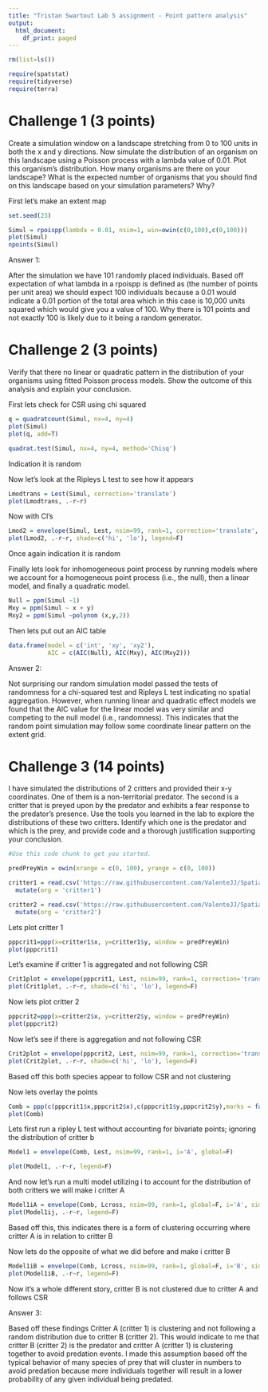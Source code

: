 ---
title: "Tristan Swartout Lab 5 assignment - Point pattern analysis"
output:
  html_document:
    df_print: paged
---

```{r, warning=F, error=F, message=F}
rm(list=ls())

require(spatstat)
require(tidyverse)
require(terra)

```


# Challenge 1 (3 points)

Create a simulation window on a landscape stretching from 0 to 100 units in both the x and y directions. Now simulate the distribution of an organism on this landscape using a Poisson process with a lambda value of 0.01. Plot this organism's distribution. How many organisms are there on your landscape? What is the expected number of organisms that you should find on this landscape based on your simulation parameters? Why?

First let's make an extent map


```{r}
set.seed(23)

Simul = rpoispp(lambda = 0.01, nsim=1, win=owin(c(0,100),c(0,100)))
plot(Simul)
npoints(Simul)
```


Answer 1:

After the simulation we have 101 randomly placed individuals. Based off expectation of what lambda in a rpoispp is defined as (the number of points per unit area) we should expect 100 individuals because a 0.01 would indicate a 0.01 portion of the total area which in this case is 10,000 units squared which would give you a value of 100. Why there is 101 points and not exactly 100 is likely due to it being a random generator. 


# Challenge 2 (3 points)

Verify that there no linear or quadratic pattern in the distribution of your organisms using fitted Poisson process models. Show the outcome of this analysis and explain your conclusion.


First lets check for CSR using chi squared
```{r}
q = quadratcount(Simul, nx=4, ny=4)
plot(Simul)
plot(q, add=T)

quadrat.test(Simul, nx=4, ny=4, method='Chisq')
```

Indication it is random


Now let's look at the Ripleys L test to see how it appears

```{r}
Lmodtrans = Lest(Simul, correction='translate')
plot(Lmodtrans, .-r~r)
```
Now with CI's

```{r}
Lmod2 = envelope(Simul, Lest, nsim=99, rank=1, correction='translate', global=F)
plot(Lmod2, .-r~r, shade=c('hi', 'lo'), legend=F)
```
Once again indication it is random

Finally lets look for inhomogeneous point process by running models where we account for a homogeneous point process (i.e., the null), then a linear model, and finally a quadratic model.


```{r}
Null = ppm(Simul ~1)
Mxy = ppm(Simul ~ x + y)
Mxy2 = ppm(Simul ~polynom (x,y,2))
```

Then lets put out an AIC table


```{r}
data.frame(model = c('int', 'xy', 'xy2'),
           AIC = c(AIC(Null), AIC(Mxy), AIC(Mxy2)))
```


Answer 2:

Not surprising our random simulation model passed the tests of randomness for a chi-squared test and Ripleys L test indicating no spatial aggregation. However, when running linear and quadratic effect models we found that the AIC value for the linear model was very similar and competing to the null model (i.e., randomness). This indicates that the random point simulation may follow some coordinate linear pattern on the extent grid. 


# Challenge 3 (14 points)

I have simulated the distributions of 2 critters and provided their x-y coordinates. One of them is a non-territorial predator. The second is a critter that is preyed upon by the predator and exhibits a fear response to the predator's presence. Use the tools you learned in the lab to explore the distributions of these two critters. Identify which one is the predator and which is the prey, and provide code and a thorough justification supporting your conclusion.


```{r}
#Use this code chunk to get you started.

predPreyWin = owin(xrange = c(0, 100), yrange = c(0, 100))

critter1 = read.csv('https://raw.githubusercontent.com/ValenteJJ/SpatialEcology/main/Week5/species1.csv') %>% 
  mutate(org = 'critter1')

critter2 = read.csv('https://raw.githubusercontent.com/ValenteJJ/SpatialEcology/main/Week5/species2.csv') %>% 
  mutate(org = 'critter2')
```

Lets plot critter 1

```{r}
pppcrit1=ppp(x=critter1$x, y=critter1$y, window = predPreyWin)
plot(pppcrit1)
```

Let's examine if critter 1 is aggregated and not following CSR

```{r}
Crit1plot = envelope(pppcrit1, Lest, nsim=99, rank=1, correction='translate', global=F)
plot(Crit1plot, .-r~r, shade=c('hi', 'lo'), legend=F)
```


Now lets plot critter 2

```{r}
pppcrit2=ppp(x=critter2$x, y=critter2$y, window = predPreyWin)
plot(pppcrit2)
```


Now let's see if there is aggregation and not following CSR


```{r}
Crit2plot = envelope(pppcrit2, Lest, nsim=99, rank=1, correction='translate', global=F)
plot(Crit2plot, .-r~r, shade=c('hi', 'lo'), legend=F)
```

Based off this both species appear to follow CSR and not clustering 


Now lets overlay the points

```{r}
Comb = ppp(c(pppcrit1$x,pppcrit2$x),c(pppcrit1$y,pppcrit2$y),marks = factor(c(rep("A",pppcrit1$n),rep("B",pppcrit2$n))), window = predPreyWin)
plot(Comb)
```

Lets first run a ripley L test without accounting for bivariate points; ignoring the distribution of critter b


```{r}
Model1 = envelope(Comb, Lest, nsim=99, rank=1, i='A', global=F)

plot(Model1, .-r~r, legend=F)
```


And now let's run a multi model utilizing i to account for the distribution of both critters we will make i critter A

```{r}
Model1iA = envelope(Comb, Lcross, nsim=99, rank=1, global=F, i='A', simulate = expression(rlabel(Comb)))
plot(Model1ij, .-r~r, legend=F)

```

Based off this, this indicates there is a form of clustering occurring where critter A is in relation to critter B


Now lets do the opposite of what we did before and make i critter B

```{r}
Model1iB = envelope(Comb, Lcross, nsim=99, rank=1, global=F, i='B', simulate = expression(rlabel(Comb)))
plot(Model1iB, .-r~r, legend=F)

```

Now it's a whole different story, critter B is not clustered due to critter A and follows CSR

Answer 3:

Based off these findings Critter A (critter 1) is clustering and not following a random distribution due to critter B (critter 2). This would indicate to me that critter B (critter 2) is the predator and critter A (critter 1) is clustering together to avoid predation events. I made this assumption based off the typical behavior of many species of prey that will cluster in numbers to avoid predation because more individuals together will result in a lower probability of any given individual being predated. 